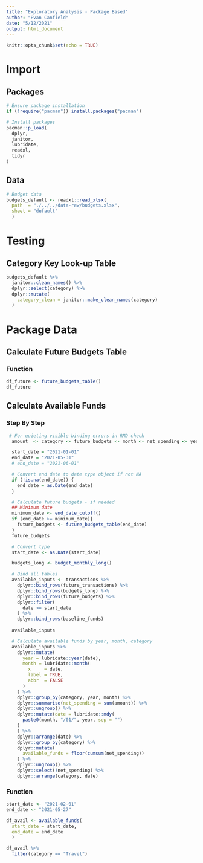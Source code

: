 ```yaml
---
title: "Exploratory Analysis - Package Based"
author: "Evan Canfield"
date: "5/12/2021"
output: html_document
---
```


```r
knitr::opts_chunk$set(echo = TRUE)
```

# Import
## Packages
```r
# Ensure package installation
if (!require("pacman")) install.packages("pacman")

# Install packages
pacman::p_load(
  dplyr,
  janitor,
  lubridate,
  readxl,
  tidyr
)
```

## Data
```r
# Budget data
budgets_default <- readxl::read_xlsx(
  path  = "./../../data-raw/budgets.xlsx",
  sheet = "default"
  ) 
```

# Testing
## Category Key Look-up Table
```r

budgets_default %>% 
  janitor::clean_names() %>% 
  dplyr::select(category) %>% 
  dplyr::mutate(
    category_clean = janitor::make_clean_names(category)
  )

```

# Package Data

## Calculate Future Budgets Table
### Function
```r
df_future <- future_budgets_table()
df_future
```

## Calculate Available Funds
### Step By Step
```r
 # For quieting visible binding errors in RMD check
  amount  <- category <- future_budgets <- month <- net_spending <- year <- NULL

  start_date = "2021-01-01"
  end_date = "2021-05-31"
  # end_date = "2021-06-01"  

  # Convert end date to date type object if not NA
  if (!is.na(end_date)) {
    end_date = as.Date(end_date)
  }

  # Calculate future budgets - if needed
  ## Minimum date
  minimum_date <- end_date_cutoff()
  if (end_date >= minimum_date){
    future_budgets <- future_budgets_table(end_date)
  }
  future_budgets

```

```r
  # Convert type
  start_date <- as.Date(start_date)

  budgets_long <- budget_monthly_long()

  # Bind all tables
  available_inputs <- transactions %>%
    dplyr::bind_rows(future_transactions) %>%
    dplyr::bind_rows(budgets_long) %>%
    dplyr::bind_rows(future_budgets) %>%
    dplyr::filter(
      date >= start_date
    ) %>%
    dplyr::bind_rows(baseline_funds)
  
  available_inputs
```


```r
  # Calculate available funds by year, month, category
  available_inputs %>%
    dplyr::mutate(
      year = lubridate::year(date),
      month = lubridate::month(
        x     = date,
        label = TRUE,
        abbr  = FALSE
      )
    ) %>%
    dplyr::group_by(category, year, month) %>%
    dplyr::summarise(net_spending = sum(amount)) %>%
    dplyr::ungroup() %>%
    dplyr::mutate(date = lubridate::mdy(
      paste0(month, "/01/", year, sep = "")
    )
    ) %>%
    dplyr::arrange(date) %>%
    dplyr::group_by(category) %>%
    dplyr::mutate(
      available_funds = floor(cumsum(net_spending))
    ) %>%
    dplyr::ungroup() %>%
    dplyr::select(!net_spending) %>%
    dplyr::arrange(category, date)
```

### Function
```r
start_date <- "2021-02-01"
end_date <- "2021-05-27"

df_avail <- available_funds(
  start_date = start_date, 
  end_date = end_date
  )

df_avail %>% 
  filter(category == "Travel")
```



